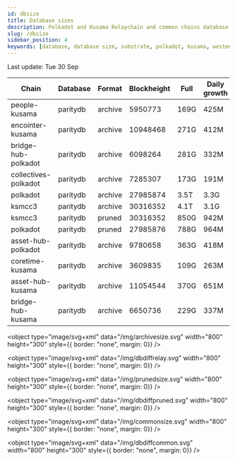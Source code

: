 ```yaml
---
id: dbsize
title: Database sizes
description: Polkadot and Kusama Relaychain and common chains database sizes
slug: /dbsize
sidebar_position: 4
keywords: [database, database size, substrate, polkadot, kusama, westend]
---
```



Last update: Tue 30 Sep

| Chain    | Database   | Format | Blockheight | Full         | Daily growth |
| ------------------------| ----------- | -------- | ------- | ---------- | ----- | 
| people-kusama | paritydb | archive | 5950773 | 169G | 425M |
| encointer-kusama | paritydb | archive | 10948468 | 271G | 412M |
| bridge-hub-polkadot | paritydb | archive | 6098264 | 281G | 332M |
| collectives-polkadot | paritydb | archive | 7285307 | 173G | 191M |
| polkadot | paritydb | archive | 27985874 | 3.5T | 3.3G |
| ksmcc3 | paritydb | archive | 30316352 | 4.1T | 3.1G |
| ksmcc3 | paritydb | pruned | 30316352 | 850G | 942M |
| polkadot | paritydb | pruned | 27985876 | 788G | 964M |
| asset-hub-polkadot | paritydb | archive | 9780658 | 363G | 418M |
| coretime-kusama | paritydb | archive | 3609835 | 109G | 263M |
| asset-hub-kusama | paritydb | archive | 11054544 | 370G | 651M |
| bridge-hub-kusama | paritydb | archive | 6650736 | 229G | 337M |
<object type="image/svg+xml" data="/img/archivesize.svg" width="800" height="300" style={{ border: "none", margin: 0}} />

<object type="image/svg+xml" data="/img/dbdiffrelay.svg" width="800" height="300" style={{ border: "none", margin: 0}} />

<object type="image/svg+xml" data="/img/prunedsize.svg" width="800" height="300" style={{ border: "none", margin: 0}} />

<object type="image/svg+xml" data="/img/dbdiffpruned.svg" width="800" height="300" style={{ border: "none", margin: 0}} />

<object type="image/svg+xml" data="/img/commonsize.svg" width="800" height="300" style={{ border: "none", margin: 0}} />

<object type="image/svg+xml" data="/img/dbdiffcommon.svg" width="800" height="300" style={{ border: "none", margin: 0}} />
